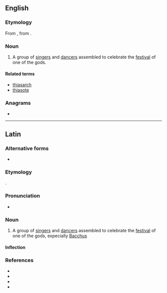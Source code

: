 ==English==

===Etymology===
From {{etyl|la|en}}, from {{der|en|grc|θίασος}}.

===Noun===
{{en-noun|thiasi}}

# {{lb|en|historical|Ancient Greece}} A group of [[singer]]s and [[dancer]]s assembled to celebrate the [[festival]] of one of the gods.

====Related terms====
* [[thiasarch]]
* [[thiasote]]

===Anagrams===
* {{anagrams|en|shiatsu}}

----

==Latin==

===Alternative forms===
* {{alter|la|thyasus}}

===Etymology===
{{bor|la|grc|θῐ́ᾰσος}}.

===Pronunciation===
* {{la-IPA}}

===Noun===
{{la-noun|thiasus|thiasī|m|second}}

# A group of [[singer]]s and [[dancer]]s assembled to celebrate the [[festival]] of one of the gods, expecially [[Bacchus]]

====Inflection====
{{la-decl-2nd|thias}}

===References===
* {{R:L&S}}
* {{R:Elementary Lewis}}
* {{R:Gaffiot}}
* {{R:Peck}}